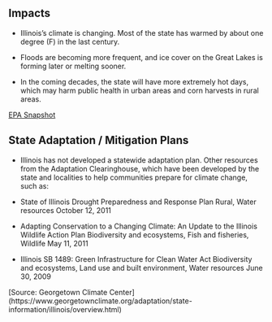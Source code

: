 ## Impacts

- Illinois's climate is changing. Most of the state has warmed by about one degree (F) in the last century. 

- Floods are becoming more frequent, and ice cover on the Great Lakes is forming later or melting sooner. 

- In the coming decades, the state will have more extremely hot days, which may harm public health in urban areas and corn harvests in rural areas.
    
[EPA Snapshot](https://19january2017snapshot.epa.gov/sites/production/files/2016-09/documents/climate-change-il.pdf)

## State Adaptation / Mitigation Plans

- Illinois has not developed a statewide adaptation plan. Other resources from the Adaptation Clearinghouse, which have been developed by the state and localities to help communities prepare for climate change, such as:

- State of Illinois Drought Preparedness and Response Plan	Rural, Water resources	October 12, 2011

- Adapting Conservation to a Changing Climate: An Update to the Illinois Wildlife Action Plan	Biodiversity and ecosystems, Fish and fisheries, Wildlife	May 11, 2011

- Illinois SB 1489: Green Infrastructure for Clean Water Act	Biodiversity and ecosystems, Land use and built environment, Water resources	June 30, 2009

[Source: Georgetown Climate Center] (https://www.georgetownclimate.org/adaptation/state-information/illinois/overview.html)